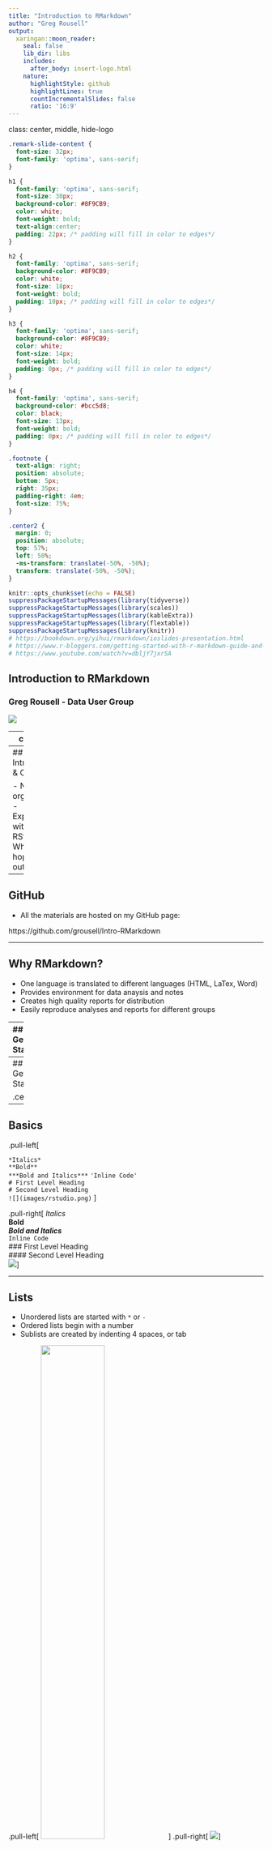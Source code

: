 ```yaml
---
title: "Introduction to RMarkdown"
author: "Greg Rousell"
output:
  xaringan::moon_reader:
    seal: false
    lib_dir: libs
    includes: 
      after_body: insert-logo.html
    nature:
      highlightStyle: github
      highlightLines: true
      countIncrementalSlides: false
      ratio: '16:9'
---
```


class: center, middle, hide-logo

```css

.remark-slide-content {
  font-size: 32px;
  font-family: 'optima', sans-serif;
}

h1 {
  font-family: 'optima', sans-serif;
  font-size: 30px;
  background-color: #8F9CB9;
  color: white;
  font-weight: bold;
  text-align:center;
  padding: 22px; /* padding will fill in color to edges*/
}

h2 {
  font-family: 'optima', sans-serif;
  background-color: #8F9CB9;
  color: white;
  font-size: 18px;
  font-weight: bold;
  padding: 10px; /* padding will fill in color to edges*/
}

h3 {
  font-family: 'optima', sans-serif;
  background-color: #8F9CB9;
  color: white;
  font-size: 14px;
  font-weight: bold;
  padding: 0px; /* padding will fill in color to edges*/
}

h4 {
  font-family: 'optima', sans-serif;
  background-color: #bcc5d8;
  color: black;
  font-size: 13px;
  font-weight: bold;
  padding: 0px; /* padding will fill in color to edges*/
}

.footnote {
  text-align: right;
  position: absolute;
  bottom: 5px;
  right: 35px;
  padding-right: 4em;
  font-size: 75%;
}

.center2 {
  margin: 0;
  position: absolute;
  top: 57%;
  left: 50%;
  -ms-transform: translate(-50%, -50%);
  transform: translate(-50%, -50%);
}

```

```r
knitr::opts_chunk$set(echo = FALSE)
suppressPackageStartupMessages(library(tidyverse))
suppressPackageStartupMessages(library(scales))
suppressPackageStartupMessages(library(kableExtra))
suppressPackageStartupMessages(library(flextable))
suppressPackageStartupMessages(library(knitr))
# https://bookdown.org/yihui/rmarkdown/ioslides-presentation.html
# https://www.r-bloggers.com/getting-started-with-r-markdown-guide-and-cheatsheet/
# https://www.youtube.com/watch?v=dbljY7jxrSA
```

## Introduction to RMarkdown
### Greg Rousell - Data User Group

<img src = "images/dugheader.jpg"/>

---
class: left

## Introduction to R Markdown
### Agenda

- Introductions & Objectives
- Why RMarkdown?
- Basics
- PDF
- HTML
- Word
- Online Dashboards

---
## Introductions & Objectives

- Name and organization
- Experience with R, RStudio
- What do you hope to get out of today

---
## GitHub

- All the materials are hosted on my GitHub page: 

https://github.com/grousell/Intro-RMarkdown

---

## Why RMarkdown?

- One language is translated to different languages (HTML, LaTex, Word)
- Provides environment for data anaysis and notes
- Creates high quality reports for distribution 
- Easily reproduce analyses and reports for different groups

---
## Getting Started

.center2[
```r
knitr::include_graphics("images/start_document.png")
```
]

---
## Getting Started

.center2[
```r
knitr::include_graphics("images/start_document_2.png")
```
]


---
## Basics

.pull-left[

`*Italics*`  
`**Bold**`  
`***Bold and Italics***`
`'Inline Code'`  
`# First Level Heading`  
`# Second Level Heading`  
`![](images/rstudio.png)` 
]

.pull-right[
*Italics*  
**Bold**  
***Bold and Italics***  
`Inline Code`  
### First Level Heading  
#### Second Level Heading  
![](images/rstudio.png)
]

---

## Lists

* Unordered lists are started with `*` or `-`  
* Ordered lists begin with a number  
* Sublists are created by indenting 4 spaces, or tab  

.pull-left[
<img src = "images/list_1.png" width = 50%/>
]
.pull-right[
<img src = "images/list_2.png"/>
]

---
## Practice

* Open RStudio and a new RMarkdown file to create a PDF. 
* Click "Run" and knit the file
* Change some text and knit again
* Try different formats (HTML, Word, PowerPoint)

---
## Adding R Code

.pull-left[
<img src = "images/insert_r_chunk.png"/>
]

.pull-right[
<img src = "images/insert_r_chunk_2.png"/>
]

---

## Adding R Code

.center2[
```r

include_graphics("images/insert_r_chunk_3.png")
```
]


---
## Charts
```r

df <- read_csv("data/sample_data.csv")

levels <- c ("1 - Not at All", 
             "2",
             "3", 
             "4", 
             "5 - Significantly")

df <- df |> 
  mutate_at(vars (starts_with("session")),
            ~(parse_factor(., levels = levels)
                 )
            )
```

```r

chart <- df |> 
  count (session_useful) |> 
  mutate (perc = n / sum (n)) |> 
  ggplot (aes (session_useful, perc)) +
  geom_col() +
  scale_y_continuous(labels = scales::percent_format(accuracy = 1),
                     limits = c(0,0.5)) +
  geom_text (aes (label = scales::percent(perc)),
             vjust = -1) +
  labs (title = "I found the session useful", 
        x = "",
        y = "Percent")
  
```

---
## Charts

```r

chart
```

---
## Charts
.pull-left[
<img src = "images/chart_1.png" height=180px/>
]
.pull-right[
```r

chart 

```
]

---
class: left
## Charts

<img src = "images/chart_2.png" height=180px/>

```r

chart 

```

---
## Practice

* In practice rmd file, add a new chuck of R code and read in some data
  * df <- read_csv ("https://t.ly/7hzC")
* Create quick plot and insert into document

---
## Tables

```r
table <- df |> 
  count (session_useful) |> 
  rename (`I found the session useful` = session_useful) |> 
  mutate (Percent = scales::percent (n / sum (n)) )

table
```

---
## Tables

```r
table |> 
  kable()
```

---
## Tables: `kableExtra`

http://haozhu233.github.io/kableExtra/awesome_table_in_html.html

```r
table |> 
  kable() |> 
  kable_styling(position = "center", font_size = 25)
```

---
## Tables: `kableExtra`

```r
table |>
  kable(align = c ("lcc")) |> 
  kable_styling(font_size = 25) |> 
  column_spec(2:3, width = "8em")
```

---
## Tables: `kableExtra`

```r
table |>
  mutate (Percent = cell_spec (Percent, 
                               background = "#FA19C3"),
          n = ifelse (n > 40, 
                      cell_spec (n, color = "green"),
                      cell_spec (n, color = "red"))) |> 
  kable(escape = FALSE, 
        align = c ("lcc")) |> 
  kable_styling(font_size = 25) |> 
  column_spec(2:3, width = "8em")
```


---
## Tables: `kableExtra`

```r
table |>
  mutate (Percent = cell_spec (Percent, 
                               background = "#FA19C3"),
          n = ifelse (n > 40, 
                      cell_spec (n, color = "green"),
                      cell_spec (n, color = "red"))) |> 
  kable(escape = FALSE, 
        align = c ("lcc")) |> 
  kable_styling(font_size = 25) |> 
  column_spec(2:3, width = "8em")


```

---
## Tables

Other packages include:
- `flextable`
- `gt`
- `formattable`


---
## Practice

* In practice rmd file, add a new chuck of R code and insert table into document
* Add some custome formatting
  * https://bit.ly/kable_extra
  * https://bit.ly/flextable

---

## Split Columns 

<img src = "images/multi_cols.PNG" width = 120% class = "center"/>

---

## Split Columns 

<img src = "images/multi_cols_2.PNG" width = 120% class = "center"/>

---
## Split Columns 

```r
plot <- df |> 
  count (session_useful) |> 
  mutate (perc = n / sum(n)) |> 
  ggplot (aes (x = session_useful, y = perc)) + 
  geom_col() + 
  scale_y_continuous(labels = scales::percent_format(accuracy = 1)) + 
  labs (x = "", y = "", title = "I found the session useful.") + 
  theme_minimal()

ggsave (plot, 
        filename = "images/plot.png")
```

.pull-left[
The figure on the right shows Horsepower vs Miles per Gallon. 
]
.pull-right[
<img src = "images/plot.png"/>
]

---
## Multiple Reports - One File

```r

for (sch in unique(df$school)) {  
  rmarkdown::render("Advanced_PDF_Example.Rmd",  
                    output_file =  paste(sch, "_report.pdf", sep=''),   
                    output_dir = './reports/')  
}

```

---
## Practice

* Create custom report using multi-columns
* Try loop to create multiple reports

---
## Questions?









